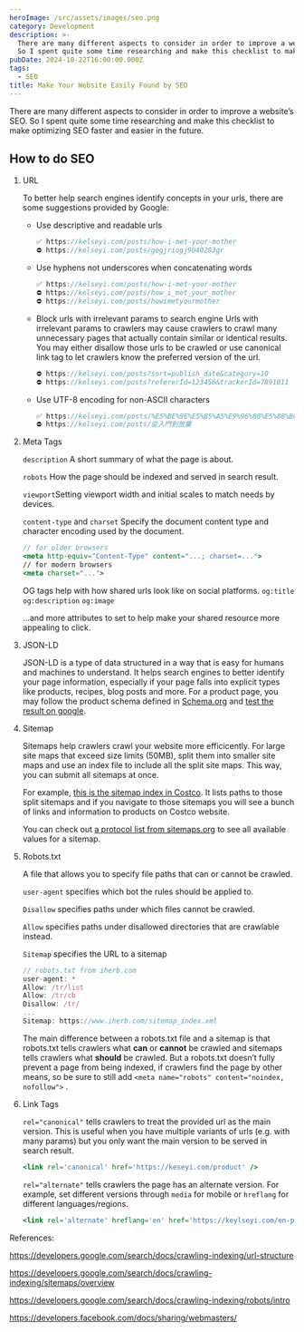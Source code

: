 ```yaml
---
heroImage: /src/assets/images/seo.png
category: Development
description: >-
  There are many different aspects to consider in order to improve a website’s SEO. 
  So I spent quite some time researching and make this checklist to make optimizing SEO faster and easier in the future.
pubDate: 2024-10-22T16:00:00.000Z
tags:
  - SEO
title: Make Your Website Easily Found by SEO
---
```


There are many different aspects to consider in order to improve a website’s SEO. So I spent quite some time researching and make this checklist to make optimizing SEO faster and easier in the future.

## How to do SEO

1. URL

   To better help search engines identify concepts in your urls, there are some suggestions provided by Google:

   - Use descriptive and readable urls
     ```jsx
     ✅ https://kelseyi.com/posts/how-i-met-your-mother
     ⛔ https://kelseyi.com/posts/gegjriogj9040283gr
     ```
   - Use hyphens not underscores when concatenating words
     ```jsx
     ✅ https://kelseyi.com/posts/how-i-met-your-mother
     ⛔ https://kelseyi.com/posts/how_i_met_your_mother
     ⛔ https://kelseyi.com/posts/howimetyourmother
     ```
   - Block urls with irrelevant params to search engine
     Urls with irrelevant params to crawlers may cause crawlers to crawl many unnecessary pages that actually contain similar or identical results. You may either disallow those urls to be crawled or use canonical link tag to let crawlers know the preferred version of the url.
     ```jsx
     ⛔ https://kelseyi.com/posts?sort=publish_date&category=10
     ⛔ https://kelseyi.com/posts?refererId=123456&trackerId=7891011
     ```
   - Use UTF-8 encoding for non-ASCII characters
     ```jsx
     ✅ https://kelseyi.com/posts/%E5%BE%9E%E5%85%A5%E9%96%80%E5%88%B0%E6%94%BE%E6%A3%84
     ⛔ https://kelseyi.com/posts/從入門到放棄
     ```

2. Meta Tags

   `description` A short summary of what the page is about.

   `robots` How the page should be indexed and served in search result.

   `viewport`Setting viewport width and initial scales to match needs by devices.

   `content-type` and `charset` Specify the document content type and character encoding used by the document.

   ```jsx
   // for older browsers
   <meta http-equiv="Content-Type" content="...; charset=...">
   // for modern browsers
   <meta charset="...">
   ```

   OG tags help with how shared urls look like on social platforms.
   `og:title`
   `og:description`
   `og:image`

   …and more attributes to set to help make your shared resource more appealing to click.

3. JSON-LD

   JSON-LD is a type of data structured in a way that is easy for humans and machines to understand. It helps search engines to better identify your page information, especially if your page falls into explicit types like products, recipes, blog posts and more. For a product page, you may follow the product schema defined in [Schema.org](http://Schema.org) and [test the result on google](https://developers.google.com/search/docs/appearance/structured-data).

4. Sitemap

   Sitemaps help crawlers crawl your website more efficicently. For large site maps that exceed size limits (50MB), split them into smaller site maps and use an index file to include all the split site maps. This way, you can submit all sitemaps at once.

   For example, [this is the sitemap index in Costco](https://www.costco.com/sitemap_lw_index.xml). It lists paths to those split sitemaps and if you navigate to those sitemaps you will see a bunch of links and information to products on Costco website.

   You can check out [a protocol list from sitemaps.org](https://www.sitemaps.org/protocol.html) to see all available values for a sitemap.

5. Robots.txt

   A file that allows you to specify file paths that can or cannot be crawled.

   `user-agent` specifies which bot the rules should be applied to.

   `Disallow` specifies paths under which files cannot be crawled.

   `Allow` specifies paths under disallowed directories that are crawlable instead.

   `Sitemap` specifies the URL to a sitemap

   ```jsx
   // robots.txt from iherb.com
   user-agent: *
   Allow: /tr/list
   Allow: /tr/cb
   Disallow: /tr/
   ...
   Sitemap: https://www.iherb.com/sitemap_index.xml
   ```

   The main difference between a robots.txt file and a sitemap is that robots.txt tells crawlers what **can** or **cannot** be crawled and sitemaps tells crawlers what **should** be crawled. But a robots.txt doesn’t fully prevent a page from being indexed, if crawlers find the page by other means, so be sure to still add `<meta name="robots" content="noindex, nofollow">` .

6. Link Tags

   `rel="canonical"` tells crawlers to treat the provided url as the main version. This is useful when you have multiple variants of urls (e.g. with many params) but you only want the main version to be served in search result.

   ```jsx
   <link rel='canonical' href='https://keseyi.com/product' />
   ```

   `rel="alternate"` tells crawlers the page has an alternate version. For example, set different versions through `media` for mobile or `hreflang` for different languages/regions.

   ```jsx
   <link rel='alternate' hreflang='en' href='https://keylseyi.com/en-page' />
   ```

References:

https://developers.google.com/search/docs/crawling-indexing/url-structure

https://developers.google.com/search/docs/crawling-indexing/sitemaps/overview

https://developers.google.com/search/docs/crawling-indexing/robots/intro

https://developers.facebook.com/docs/sharing/webmasters/
